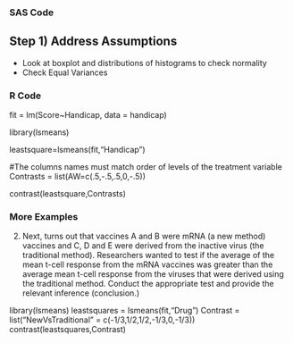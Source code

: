 ### SAS Code
## Step 1) Address Assumptions
- Look at boxplot and distributions of histograms to check normality
- Check Equal Variances





### R Code
fit = lm(Score~Handicap, data = handicap)

library(lsmeans)

leastsquare=lsmeans(fit,"Handicap")

#The columns names must match order of levels of the treatment variable
Contrasts = list(AW=c(.5,-.5,.5,0,-.5))

contrast(leastsquare,Contrasts)


### More Examples
2.	Next, turns out that vaccines A and B were mRNA (a new method) vaccines and C, D and E were derived from the inactive virus (the traditional method).  Researchers wanted to test if the average of the mean t-cell response from the mRNA vaccines was greater than the average mean t-cell response from the viruses that were derived using the traditional method.  Conduct the appropriate test and provide the relevant inference (conclusion.)


library(lsmeans)
leastsquares = lsmeans(fit,"Drug")
Contrast = list("NewVsTraditional" = c(-1/3,1/2,1/2,-1/3,0,-1/3))
contrast(leastsquares,Contrast)
